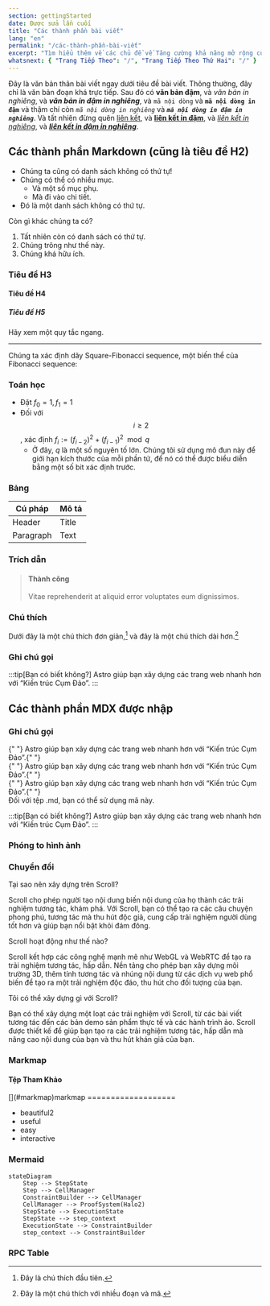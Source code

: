 ```yaml
---
section: gettingStarted
date: Được sửa lần cuối
title: "Các thành phần bài viết"
lang: "en"
permalink: "/các-thành-phần-bài-viết"
excerpt: "Tìm hiểu thêm về các chủ đề về Tăng cường khả năng mở rộng của Ethereum và Mật mã không đối xứng."
whatsnext: { "Trang Tiếp Theo": "/", "Trang Tiếp Theo Thứ Hai": "/" }
---
```



Đây là văn bản thân bài viết ngay dưới tiêu đề bài viết. Thông thường, đây chỉ là văn bản đoạn khá trực tiếp. Sau đó có **văn bản đậm**, và _văn bản in nghiêng_, và **_văn bản in đậm in nghiêng_**, và `mã nội dòng` và **`mã nội dòng in đậm`** và thậm chí còn _`mã nội dòng in nghiêng`_ và **_`mã nội dòng in đậm in nghiêng`_**. Và tất nhiên đừng quên [liên kết](#), và [**liên kết in đậm**](#), và [_liên kết in nghiêng_](#), và [**_liên kết in đậm in nghiêng_**](#).

## Các thành phần Markdown (cũng là tiêu đề H2)

- Chúng ta cũng có danh sách không có thứ tự!
- Chúng có thể có nhiều mục.
  - Và một số mục phụ.
  - Mà đi vào chi tiết.
- Đó là một danh sách không có thứ tự.

Còn gì khác chúng ta có?

1. Tất nhiên còn có danh sách có thứ tự.
1. Chúng trông như thế này.
1. Chúng khá hữu ích.

### Tiêu đề H3

#### Tiêu đề H4

##### Tiêu đề H5

Hãy xem một quy tắc ngang.

---

Chúng ta xác định dãy Square-Fibonacci sequence, một biến thể của Fibonacci sequence:

### Toán học

- Đặt $f_0 = 1, f_1 = 1$
- Đối với $$i \geq 2$$, xác định $f_{i} := (f_{i-2})^2 + (f_{i-1})^2 \mod q$
  - Ở đây, $q$ là một số nguyên tố lớn. Chúng tôi sử dụng mô đun này để giới hạn kích thước của mỗi phần tử, để nó có thể được biểu diễn bằng một số bit xác định trước.

### Bảng

| Cú pháp    | Mô tả |
| --------- | ----------- |
| Header    | Title       |
| Paragraph | Text        |

### Trích dẫn

> #### Thành công
>
> Vitae reprehenderit at aliquid error voluptates eum dignissimos.

### Chú thích

Dưới đây là một chú thích đơn giản,[^1] và đây là một chú thích dài hơn.[^chú thích_lớn]

[^1]: Đây là chú thích đầu tiên.
[^chú thích_lớn]: Đây là một chú thích với nhiều đoạn và mã.

### Ghi chú gọi

:::tip[Bạn có biết không?]
Astro giúp bạn xây dựng các trang web nhanh hơn với “Kiến trúc Cụm Đảo”.
:::

## Các thành phần MDX được nhập

### Ghi chú gọi

<Aside type="note" title="Ghi chú">
  {" "}
  Astro giúp bạn xây dựng các trang web nhanh hơn với “Kiến trúc Cụm Đảo”.{" "}
</Aside>
<Aside type="caution" title="Chú ý">
  {" "}
  Astro giúp bạn xây dựng các trang web nhanh hơn với “Kiến trúc Cụm Đảo”.{" "}
</Aside>
<Aside type="danger" title="Nguy hiểm">
  {" "}
  Astro giúp bạn xây dựng các trang web nhanh hơn với “Kiến trúc Cụm Đảo”.{" "}
</Aside>

<Aside type="tip" title="Mẹo">
  Đối với tệp .md, bạn có thể sử dụng mã này.
</Aside>

:::tip[Bạn có biết không?]
Astro giúp bạn xây dựng các trang web nhanh hơn với “Kiến trúc Cụm Đảo”.
:::


### Phóng to hình ảnh

<ClickToZoom src={priceAggr} />

### Chuyển đổi

<ToggleElement anchor="Tại sao nên xây dựng trên Scroll?">
  <div slot="title">Tại sao nên xây dựng trên Scroll?</div>
  <p>
    Scroll cho phép người tạo nội dung biến nội dung của họ thành các trải nghiệm tương tác, khám phá. Với Scroll, bạn có thể tạo
    ra các câu chuyện phong phú, tương tác mà thu hút độc giả, cung cấp trải nghiệm người dùng tốt hơn và giúp bạn nổi bật khỏi
    đám đông.
  </p>
</ToggleElement>
<ToggleElement anchor="Scroll hoạt động như thế nào?">
  <div slot="title">Scroll hoạt động như thế nào?</div>
  <p>
    Scroll kết hợp các công nghệ mạnh mẽ như WebGL và WebRTC để tạo ra trải nghiệm tương tác, hấp dẫn. Nền tảng cho phép bạn xây
    dựng môi trường 3D, thêm tính tương tác và nhúng nội dung từ các dịch vụ web phổ biến để tạo ra một trải nghiệm độc đáo,
    thu hút cho đối tượng của bạn.
  </p>
</ToggleElement>
<ToggleElement anchor="Tôi có thể xây dựng gì với Scroll?">
  <div slot="title">Tôi có thể xây dựng gì với Scroll?</div>
  <p>
    Bạn có thể xây dựng một loạt các trải nghiệm với Scroll, từ các bài viết tương tác đến các bản demo sản phẩm thực tế và
    các hành trình ảo. Scroll được thiết kế để giúp bạn tạo ra các trải nghiệm tương tác, hấp dẫn mà nâng cao nội dung của bạn và
    thu hút khán giả của bạn.
  </p>
</ToggleElement>

### Markmap

#### Tệp Tham Khảo

<MarkmapView src="/samples/markmap.md" />

<MarkmapView>
[](#markmap)markmap
===================

- beautiful2
- useful
- easy
- interactive

</MarkmapView>


### Mermaid

```mermaid
stateDiagram
    Step --> StepState
    Step --> CellManager
    ConstraintBuilder --> CellManager
    CellManager --> ProofSystem(Halo2)
    StepState --> ExecutionState
    StepState --> step_context
    ExecutionState --> ConstraintBuilder
    step_context --> ConstraintBuilder
```
### RPC Table

<RPCTable />


